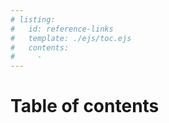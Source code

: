 ```yaml
---
# listing:
#   id: reference-links
#   template: ./ejs/toc.ejs
#   contents:
#     -
---
```


# Table of contents {-}

